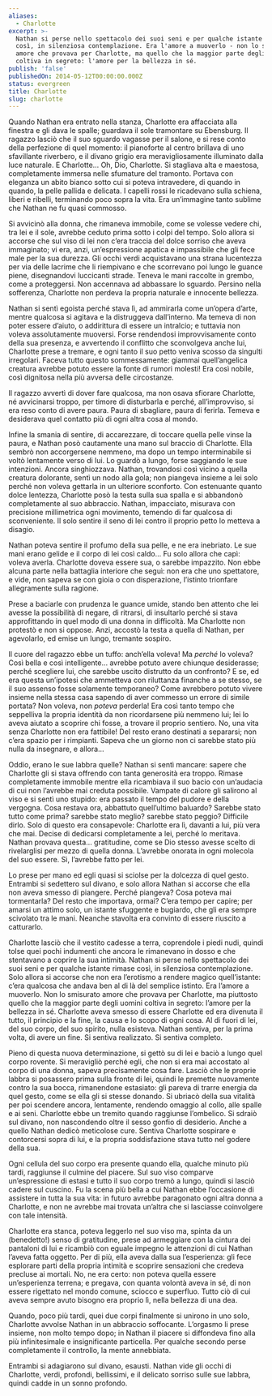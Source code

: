 ```yaml
---
aliases:
  - Charlotte
excerpt: >-
  Nathan si perse nello spettacolo dei suoi seni e per qualche istante rimase
  così, in silenziosa contemplazione. Era l'amore a muoverlo - non lo smisurato
  amore che provava per Charlotte, ma quello che la maggior parte degli uomini
  coltiva in segreto: l'amore per la bellezza in sé.
publish: 'false'
publishedOn: 2014-05-12T00:00:00.000Z
status: evergreen
title: Charlotte
slug: charlotte
---
```

Quando Nathan era entrato nella stanza, Charlotte era affacciata alla finestra e gli dava le spalle; guardava il sole tramontare su Ebensburg. Il ragazzo lasciò che il suo sguardo vagasse per il salone, e si rese conto della perfezione di quel momento: il pianoforte al centro brillava di uno sfavillante riverbero, e il divano grigio era meravigliosamente illuminato dalla luce naturale. E Charlotte… Oh, Dio, Charlotte. Si stagliava alta e maestosa, completamente immersa nelle sfumature del tramonto. Portava con eleganza un abito bianco sotto cui si poteva intravedere, di quando in quando, la pelle pallida e delicata. I capelli rossi le ricadevano sulla schiena, liberi e ribelli, terminando poco sopra la vita. Era un’immagine tanto sublime che Nathan ne fu quasi commosso.

Si avvicinò alla donna, che rimaneva immobile, come se volesse vedere chi, tra lei e il sole, avrebbe ceduto prima sotto i colpi del tempo. Solo allora si accorse che sul viso di lei non c’era traccia del dolce sorriso che aveva immaginato; vi era, anzi, un’espressione apatica e impassibile che gli fece male per la sua durezza. Gli occhi verdi acquistavano una strana lucentezza per via delle lacrime che li riempivano e che scorrevano poi lungo le guance piene, disegnandovi luccicanti strade. Teneva le mani raccolte in grembo, come a proteggersi. Non accennava ad abbassare lo sguardo. Persino nella sofferenza, Charlotte non perdeva la propria naturale e innocente bellezza.

Nathan si sentì egoista perché stava lì, ad ammirarla come un’opera d’arte, mentre qualcosa si agitava e la distruggeva dall’interno. Ma temeva di non poter essere d’aiuto, o addirittura di essere un intralcio; e tuttavia non voleva assolutamente muoversi. Forse rendendosi improvvisamente conto della sua presenza, e avvertendo il conflitto che sconvolgeva anche lui, Charlotte prese a tremare, e ogni tanto il suo petto veniva scosso da singulti irregolari. Faceva tutto questo sommessamente: giammai quell’angelica creatura avrebbe potuto essere la fonte di rumori molesti! Era così nobile, così dignitosa nella più avversa delle circostanze.

Il ragazzo avvertì di dover fare qualcosa, ma non osava sfiorare Charlotte, né avvicinarsi troppo, per timore di disturbarla e perché, all’improvviso, si era reso conto di avere paura. Paura di sbagliare, paura di ferirla. Temeva e desiderava quel contatto più di ogni altra cosa al mondo.

Infine la smania di sentire, di accarezzare, di toccare quella pelle vinse la paura, e Nathan posò cautamente una mano sul braccio di Charlotte. Ella sembrò non accorgersene nemmeno, ma dopo un tempo interminabile si voltò lentamente verso di lui. Lo guardò a lungo, forse saggiando le sue intenzioni. Ancora singhiozzava. Nathan, trovandosi così vicino a quella creatura dolorante, sentì un nodo alla gola; non piangeva insieme a lei solo perché non voleva gettarla in un ulteriore sconforto. Con estenuante quanto dolce lentezza, Charlotte posò la testa sulla sua spalla e si abbandonò completamente al suo abbraccio. Nathan, impacciato, misurava con precisione millimetrica ogni movimento, temendo di far qualcosa di sconveniente. Il solo sentire il seno di lei contro il proprio petto lo metteva a disagio.

Nathan poteva sentire il profumo della sua pelle, e ne era inebriato. Le sue mani erano gelide e il corpo di lei così caldo… Fu solo allora che capì: voleva averla. Charlotte doveva essere sua, o sarebbe impazzito. Non ebbe alcuna parte nella battaglia interiore che seguì: non era che uno spettatore, e vide, non sapeva se con gioia o con disperazione, l’istinto trionfare allegramente sulla ragione.

Prese a baciarle con prudenza le guance umide, stando ben attento che lei avesse la possibilità di negare, di ritrarsi, di insultarlo perché si stava approfittando in quel modo di una donna in difficoltà. Ma Charlotte non protestò e non si oppose. Anzi, accostò la testa a quella di Nathan, per agevolarlo, ed emise un lungo, tremante sospiro.

Il cuore del ragazzo ebbe un tuffo: anch’ella voleva! Ma _perché_ lo voleva? Così bella e così intelligente… avrebbe potuto avere chiunque desiderasse; perché scegliere lui, che sarebbe uscito distrutto da un confronto? E se, ed era questa un’ipotesi che ammetteva con riluttanza finanche a se stesso, se il suo assenso fosse solamente temporaneo? Come avrebbero potuto vivere insieme nella stessa casa sapendo di aver commesso un errore di simile portata? Non voleva, non _poteva_ perderla! Era così tanto tempo che seppelliva la propria identità da non ricordarsene più nemmeno lui; lei lo aveva aiutato a scoprire chi fosse, a trovare il proprio sentiero. No, una vita senza Charlotte non era fattibile! Del resto erano destinati a separarsi; non c’era spazio per i rimpianti. Sapeva che un giorno non ci sarebbe stato più nulla da insegnare, e allora…

Oddio, erano le sue labbra quelle? Nathan si sentì mancare: sapere che Charlotte gli si stava offrendo con tanta generosità era troppo. Rimase completamente immobile mentre ella ricambiava il suo bacio con un’audacia di cui non l’avrebbe mai creduta possibile. Vampate di calore gli salirono al viso e si sentì uno stupido: era passato il tempo del pudore e della vergogna. Cosa restava ora, abbattuto quell’ultimo baluardo? Sarebbe stato tutto come prima? sarebbe stato meglio? sarebbe stato peggio? Difficile dirlo. Solo di questo era consapevole: Charlotte era lì, davanti a lui, più vera che mai. Decise di dedicarsi completamente a lei, perché lo meritava. Nathan provava questa… gratitudine, come se Dio stesso avesse scelto di rivelarglisi per mezzo di quella donna. L’avrebbe onorata in ogni molecola del suo essere. Sì, l’avrebbe fatto per lei.

Lo prese per mano ed egli quasi si sciolse per la dolcezza di quel gesto. Entrambi si sedettero sul divano, e solo allora Nathan si accorse che ella non aveva smesso di piangere. Perché piangeva? Cosa poteva mai tormentarla? Del resto che importava, ormai? C’era tempo per capire; per amarsi un attimo solo, un istante sfuggente e bugiardo, che gli era sempre scivolato tra le mani. Neanche stavolta era convinto di essere riuscito a catturarlo.

Charlotte lasciò che il vestito cadesse a terra, coprendole i piedi nudi, quindi tolse quei pochi indumenti che ancora le rimanevano in dosso e che stentavano a coprire la sua intimità. Nathan si perse nello spettacolo dei suoi seni e per qualche istante rimase così, in silenziosa contemplazione. Solo allora si accorse che non era l’erotismo a rendere magico quell’istante: c’era qualcosa che andava ben al di là del semplice istinto. Era l’amore a muoverlo. Non lo smisurato amore che provava per Charlotte, ma piuttosto quello che la maggior parte degli uomini coltiva in segreto: l’amore per la bellezza in sé. Charlotte aveva smesso di essere Charlotte ed era divenuta il tutto, il principio e la fine, la causa e lo scopo di ogni cosa. Al di fuori di lei, del suo corpo, del suo spirito, nulla esisteva. Nathan sentiva, per la prima volta, di avere un fine. Si sentiva realizzato. Si sentiva completo.

Pieno di questa nuova determinazione, si gettò su di lei e baciò a lungo quel corpo rovente. Si meravigliò perché egli, che non si era mai accostato al corpo di una donna, sapeva precisamente cosa fare. Lasciò che le proprie labbra si posassero prima sulla fronte di lei, quindi le premette nuovamente contro la sua bocca, rimanendone estasiato: gli pareva di trarre energia da quel gesto, come se ella gli si stesse donando. Si ubriacò della sua vitalità per poi scendere ancora, lentamente, rendendo omaggio al collo, alle spalle e ai seni. Charlotte ebbe un tremito quando raggiunse l’ombelico. Si sdraiò sul divano, non nascondendo oltre il sesso gonfio di desiderio. Anche a quello Nathan dedicò meticolose cure. Sentiva Charlotte sospirare e contorcersi sopra di lui, e la propria soddisfazione stava tutto nel godere della sua.

Ogni cellula del suo corpo era presente quando ella, qualche minuto più tardi, raggiunse il culmine del piacere. Sul suo viso comparve un’espressione di estasi e tutto il suo corpo tremò a lungo, quindi si lasciò cadere sul cuscino. Fu la scena più bella a cui Nathan ebbe l’occasione di assistere in tutta la sua vita: in futuro avrebbe paragonato ogni altra donna a Charlotte, e non ne avrebbe mai trovata un’altra che si lasciasse coinvolgere con tale intensità.

Charlotte era stanca, poteva leggerlo nel suo viso ma, spinta da un (benedetto!) senso di gratitudine, prese ad armeggiare con la cintura dei pantaloni di lui e ricambiò con eguale impegno le attenzioni di cui Nathan l’aveva fatta oggetto. Per di più, ella aveva dalla sua l’esperienza: gli fece esplorare parti della propria intimità e scoprire sensazioni che credeva precluse ai mortali. No, ne era certo: non poteva quella essere un’esperienza terrena; e pregava, con quanta volontà aveva in sé, di non essere rigettato nel mondo comune, sciocco e superfluo. Tutto ciò di cui aveva sempre avuto bisogno era proprio lì, nella bellezza di una dea.

Quando, poco più tardi, quei due corpi finalmente si unirono in uno solo, Charlotte avvolse Nathan in un abbraccio soffocante. L’orgasmo li prese insieme, non molto tempo dopo; in Nathan il piacere si diffondeva fino alla più infinitesimale e insignificante particella. Per qualche secondo perse completamente il controllo, la mente annebbiata.

Entrambi si adagiarono sul divano, esausti. Nathan vide gli occhi di Charlotte, verdi, profondi, bellissimi, e il delicato sorriso sulle sue labbra, quindi cadde in un sonno profondo.
